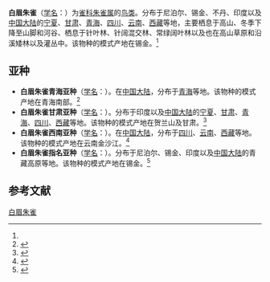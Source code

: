 {{Speciesbox
| name = 白眉朱雀
| status = LC
| status_system = IUCN3.1
| status_ref = <ref>{{IUCN|id=106008866 |title=''Carpodacus thura'' |assessor=BirdLife International |assessor-link=BirdLife International |version=2012.1 |year=2012 |accessdate=16 July 2012}}</ref>
| image = PropasserBlythiKeulemans.jpg
| genus = Carpodacus
| species = thura
| authority = (Bonaparte et Schlegel)<ref name='id4183'>{{cite web| url =http://www.bioinfo.cn/db05/BjdwSpecies.php?action=view&id=4183| title =白眉朱雀| work =《中国动物物种编目数据库》| publisher =中国科学院微生物研究所| author =中国科学院动物研究所| accessdate =2009-04-04| deadurl =yes| archiveurl =https://web.archive.org/web/20160305081438/http://www.bioinfo.cn/db05/BjdwSpecies.php?action=view&id=4183| archivedate =2016-03-05}}</ref>
}}

'''白眉朱雀'''（[[学名|学名]]：{{lang|la|''Carpodacus thura''}}）为[[雀科|雀科]][[朱雀属|朱雀属]]的[[鸟类|鸟类]]。分布于尼泊尔、锡金、不丹、印度以及[[中国大陆|中国大陆]]的[[宁夏|宁夏]]、[[甘肃|甘肃]]、[[青海|青海]]、[[四川|四川]]、[[云南|云南]]、[[西藏|西藏]]等地，主要栖息于高山、冬季下降至山脚和河谷、栖息于针叶林、针阔混交林、常绿阔叶林以及也在高山草原和沿溪矮林以及灌丛中。该物种的模式产地在锡金。<ref name='id4183'/>

==亚种==
*'''白眉朱雀青海亚种'''（[[学名|学名]]：{{lang|la|''Carpodacus thura deserticolor''}}）。在[[中国大陆|中国大陆]]，分布于[[青海|青海]]等地。该物种的模式产地在青海南部。<ref name='id4184'>{{cite web| url =http://www.bioinfo.cn/db05/BjdwSpecies.php?action=view&id=4184| title =白眉朱雀青海亚种| work =《中国动物物种编目数据库》| publisher =中国科学院微生物研究所| author =中国科学院动物研究所| accessdate =2009-04-04| deadurl =yes| archiveurl =https://web.archive.org/web/20160305060203/http://www.bioinfo.cn/db05/BjdwSpecies.php?action=view&id=4184| archivedate =2016-03-05}}</ref>
*'''白眉朱雀甘肃亚种'''（[[学名|学名]]：{{lang|la|''Carpodacus thura dubius''}}）。分布于印度以及[[中国大陆|中国大陆]]的[[宁夏|宁夏]]、[[甘肃|甘肃]]、[[青海|青海]]、[[四川|四川]]、[[西藏|西藏]]等地。该物种的模式产地在贺兰山及甘肃。<ref name='id4185'>{{cite web| url =http://www.bioinfo.cn/db05/BjdwSpecies.php?action=view&id=4185| title =白眉朱雀甘肃亚种| work =《中国动物物种编目数据库》| publisher =中国科学院微生物研究所| author =中国科学院动物研究所| accessdate =2009-04-04| deadurl =yes| archiveurl =https://web.archive.org/web/20160305040243/http://www.bioinfo.cn/db05/BjdwSpecies.php?action=view&id=4185| archivedate =2016-03-05}}</ref>
*'''白眉朱雀西南亚种'''（[[学名|学名]]：{{lang|la|''Carpodacus thura femininus''}}）。在[[中国大陆|中国大陆]]，分布于[[四川|四川]]、[[云南|云南]]、[[西藏|西藏]]等地。该物种的模式产地在云南金沙江。<ref name='id4186'>{{cite web| url =http://www.bioinfo.cn/db05/BjdwSpecies.php?action=view&id=4186| title =白眉朱雀西南亚种| work =《中国动物物种编目数据库》| publisher =中国科学院微生物研究所| author =中国科学院动物研究所| accessdate =2009-04-04| deadurl =yes| archiveurl =https://web.archive.org/web/20160305062500/http://www.bioinfo.cn/db05/BjdwSpecies.php?action=view&id=4186| archivedate =2016-03-05}}</ref>
*'''白眉朱雀指名亚种'''（[[学名|学名]]：{{lang|la|''Carpodacus thura thura''}}）。分布于尼泊尔、锡金、印度以及[[中国大陆|中国大陆]]的青藏高原等地。该物种的模式产地在锡金。<ref name='id4187'>{{cite web| url =http://www.bioinfo.cn/db05/BjdwSpecies.php?action=view&id=4187| title =白眉朱雀指名亚种| work =《中国动物物种编目数据库》| publisher =中国科学院微生物研究所| author =中国科学院动物研究所| accessdate =2009-04-04| deadurl =yes| archiveurl =https://web.archive.org/web/20160305020236/http://www.bioinfo.cn/db05/BjdwSpecies.php?action=view&id=4187| archivedate =2016-03-05}}</ref>

== 参考文献 ==
{{reflist}}
{{Taxonbar|from=Q473713}}

[[Category:朱雀属|白眉朱雀]]